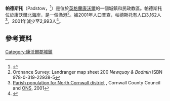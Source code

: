 {{Infobox UK place 
|country =                英格蘭
|map_type =                Cornwall
|latitude=                 50.538
|longitude=                -4.938
|official_name=             Padstow
|cornish_name=		Lannwedhenek
|static_image_name = Padstow 1.jpg
|static_image_caption =
|population = 2,993
|population_ref = ([[United_Kingdom_Census_2011|2011]])
|civil_parish=            Padstow
|lieutenancy_england =    [[康沃爾|康沃爾]]
|region=                  South West England
|post_town=        PADSTOW
|postcode_district =       PL28
|postcode_area=            PL
|dial_code=      01841
|os_grid_reference=     SW918751
}}
'''帕德斯托'''（Padstow，{{lang-kw|Lannwedhenek}}<ref>{{cite web|url=http://www.magakernow.org.uk/pdf/placename_masterlist.pdf|title=List of Place-names agreed by the MAGA Signage Panel|accessdate=11 January 2015|publisher=Cornish Language Partnership|date=May 2014|deadurl=yes|archiveurl=https://web.archive.org/web/20140729194902/http://www.magakernow.org.uk/pdf/placename_masterlist.pdf|archivedate=2014年7月29日}}</ref>）是位於[[英格蘭|英格蘭]][[康沃爾|康沃爾]]的一個城鎮和民政教區。帕德斯托位於康沃爾北海岸，是一個漁港<ref>Ordnance Survey: Landranger map sheet 200 ''Newquay & Bodmin'' ISBN 978-0-319-22938-5</ref>。據2001年人口普查，帕德斯托有人口3,162人<ref>[http://www.cornwall.gov.uk/Facts/fact100d.htm Parish population for North Cornwall district] {{webarchive|url=https://web.archive.org/web/20050307005139/http://www.cornwall.gov.uk/Facts/fact100d.htm |date=2005-03-07 }}, Cornwall County Council and [[Office_for_National_Statistics|ONS]], 2001</ref>，2001年減少至2,993人<ref>{{cite web|url=http://www.genuki.org.uk/big/eng/Cornwall/Padstow/index.html#Population|title=Parish population 2011|accessdate=10 February 2015|deadurl=yes|archiveurl=https://web.archive.org/web/20150402103400/http://www.genuki.org.uk/big/eng/Cornwall/Padstow/index.html#Population|archivedate=2015年4月2日|df=}}</ref>。

== 參考資料 ==
{{reflist}}

[[Category:康沃爾郡城鎮|Category:康沃爾郡城鎮]]
